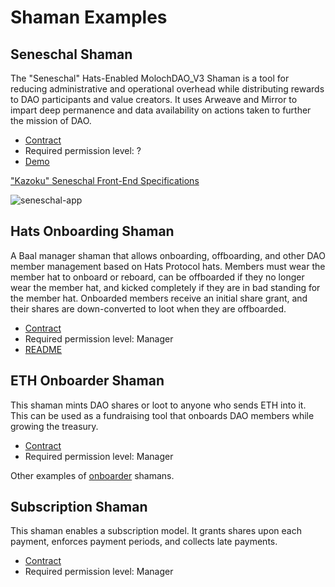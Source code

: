 # Shaman Examples

## Seneschal Shaman

The "Seneschal" Hats-Enabled MolochDAO_V3 Shaman is a tool for reducing administrative and operational overhead while distributing rewards to DAO participants and value creators. It uses Arweave and Mirror to impart deep permanence and data availability on actions taken to further the mission of DAO.

- [Contract](https://github.com/silverdoor-ai/kazoku)
- Required permission level: ?
- [Demo](https://www.youtube.com/watch?v=z1ShzgzXkgQ)

["Kazoku" Seneschal Front-End Specifications](https://mirror.xyz/st4rgard3n.eth/uG9apxI3h0HVagiOchcpMQITz1RjFlnIMUFts3u5H-8)

![seneschal-app](https://github.com/HausDAO/monorepo/assets/522182/152dce10-1788-44dd-b15e-ad8e2fefbd6a)

## Hats Onboarding Shaman

A Baal manager shaman that allows onboarding, offboarding, and other DAO member management based on Hats Protocol hats. Members must wear the member hat to onboard or reboard, can be offboarded if they no longer wear the member hat, and kicked completely if they are in bad standing for the member hat. Onboarded members receive an initial share grant, and their shares are down-converted to loot when they are offboarded.

- [Contract](https://github.com/Hats-Protocol/hats-baal-shamans/blob/b12c22249af40a89069fdfe67fdf97705e011784/src/HatsOnboardingShaman.sol#L4)
- Required permission level: Manager
- [README](https://github.com/Hats-Protocol/hats-baal-shamans#hats-onboarding-shaman)

## ETH Onboarder Shaman

This shaman mints DAO shares or loot to anyone who sends ETH into it. This can be used as a fundraising tool that onboards DAO members while growing the treasury.

- [Contract](https://github.com/HausDAO/baal-shamans/blob/main/contracts/onboarder/EthOnboarder.sol)
- Required permission level: Manager

Other examples of [onboarder](https://github.com/HausDAO/baal-shamans/tree/main/contracts/onboarder) shamans.

## Subscription Shaman

This shaman enables a subscription model. It grants shares upon each payment, enforces payment periods, and collects late payments.

- [Contract](https://github.com/HausDAO/baal-shamans/blob/main/contracts/subscriptions/Subscriptions.sol)
- Required permission level: Manager
